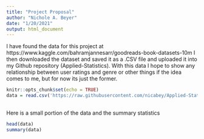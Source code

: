 ```yaml
---
title: "Project Proposal"
author: "Nichole A. Beyer"
date: "1/20/2021"
output: html_document
---
```

I have found the data for this project at https://www.kaggle.com/bahramjannesarr/goodreads-book-datasets-10m I then downloaded the dataset and saved it as a .CSV file and uploaded it into my Github repository (Applied-Statistics). With this data I hope to show any relationship between user ratings and genre or other things if the idea comes to me, but for now its just the former. 
```r
knitr::opts_chunk$set(echo = TRUE)
data = read.csv('https://raw.githubusercontent.com/nicabey/Applied-Statistics-/main/goodreads-data.csv')
```

## 
Here is a small portion of the data and the summary statistics 
```r
head(data)
summary(data)
```
